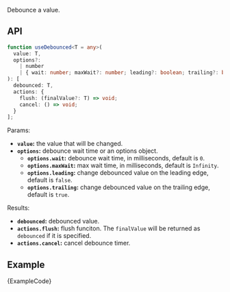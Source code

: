 
Debounce a value.

## API

```ts
function useDebounced<T = any>(
  value: T,
  options?:
    | number
    | { wait: number; maxWait?: number; leading?: boolean; trailing?: boolean }
): [
  debounced: T,
  actions: {
    flush: (finalValue?: T) => void;
    cancel: () => void;
  }
];
```

Params:

- **`value`:** the value that will be changed.
- **`options`:** debounce wait time or an options object.
  - **`options.wait`:** debounce wait time, in milliseconds, default is `0`.
  - **`options.maxWait`:** max wait time, in milliseconds, default is `Infinity`.
  - **`options.leading`:** change debounced value on the leading edge, default is `false`.
  - **`options.trailing`:** change debounced value on the trailing edge, default is `true`.

Results:

- **`debounced`:** debounced value.
- **`actions.flush`:** flush funciton. The `finalValue` will be returned as `debounced` if it is specified.
- **`actions.cancel`:** cancel debounce timer.

## Example

<ExampleBlock>
  <Example />
</ExampleBlock>
<CodeBlock language="tsx">{ExampleCode}</CodeBlock>
